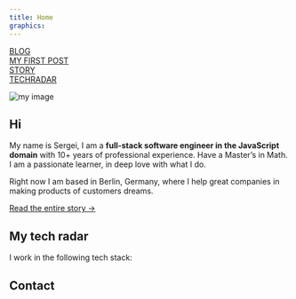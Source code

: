 ```yaml
---
title: Home
graphics:
---
```



<Effect>
<Container>

[BLOG](/blog)<br />
[MY FIRST POST](/blog/my-first-post)<br />
[STORY](/story)<br />
[TECHRADAR](/techradar)<br />

</Container>
</Effect>
<Effect>

![my image](/assets/single.jpg)

</Effect>
<Effect>

<Container>

## Hi

My name is Sergei, I am a **full-stack software engineer in the JavaScript domain** with 10+ years of professional experience. Have a Master’s in Math. I am a passionate learner, in deep love with what I do.

Right now I am based in Berlin, Germany, where I help great companies in making products of customers dreams.

[Read the entire story &rarr;](/story)

## My tech radar

I work in the following tech stack:

<Skills type="primary" />

## Contact

</Container>
</Effect>
